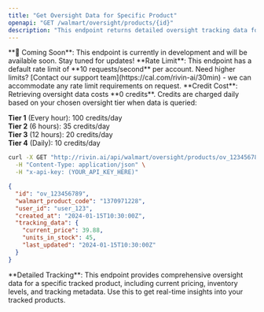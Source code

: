 ```yaml
---
title: "Get Oversight Data for Specific Product"
openapi: "GET /walmart/oversight/products/{id}"
description: "This endpoint returns detailed oversight tracking data for a specific product."
---
```


<Warning>
  **🚧 Coming Soon**: This endpoint is currently in development and will be available soon. Stay tuned for updates!
</Warning>

<Note>
  **Rate Limit**: This endpoint has a default rate limit of **10 requests/second** per account. Need higher limits? [Contact our support team](https://cal.com/rivin-ai/30min) - we can accommodate any rate limit requirements on request.
</Note>

<Note>
  **Credit Cost**: Retrieving oversight data costs **0 credits**. Credits are charged daily based on your chosen oversight tier when data is queried:
  
  **Tier 1** (Every hour): 100 credits/day  
  **Tier 2** (6 hours): 35 credits/day  
  **Tier 3** (12 hours): 20 credits/day  
  **Tier 4** (Daily): 10 credits/day
</Note>

<RequestExample>

```bash Example request
curl -X GET "http://rivin.ai/api/walmart/oversight/products/ov_123456789" \
  -H "Content-Type: application/json" \
  -H "x-api-key: (YOUR_API_KEY_HERE)"
```

</RequestExample>

<ResponseExample>

```json API Response
{
  "id": "ov_123456789",
  "walmart_product_code": "1370971228",
  "user_id": "user_123",
  "created_at": "2024-01-15T10:30:00Z",
  "tracking_data": {
    "current_price": 39.88,
    "units_in_stock": 45,
    "last_updated": "2024-01-15T10:30:00Z"
  }
}
```

</ResponseExample>

<Note>
  **Detailed Tracking**: This endpoint provides comprehensive oversight data for a specific tracked product, including current pricing, inventory levels, and tracking metadata. Use this to get real-time insights into your tracked products.
</Note>
